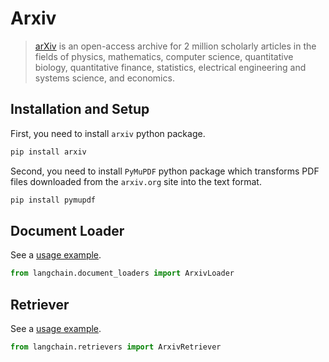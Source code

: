 # Arxiv

>[arXiv](https://arxiv.org/) is an open-access archive for 2 million scholarly articles in the fields of physics, 
> mathematics, computer science, quantitative biology, quantitative finance, statistics, electrical engineering and 
> systems science, and economics.


## Installation and Setup

First, you need to install `arxiv` python package.

```bash
pip install arxiv
```

Second, you need to install `PyMuPDF` python package which transforms PDF files downloaded from the `arxiv.org` site into the text format.

```bash
pip install pymupdf
```

## Document Loader

See a [usage example](/docs/modules/data_io/document_loaders/integrations/arxiv.html).

```python
from langchain.document_loaders import ArxivLoader
```

## Retriever

See a [usage example](/docs/modules/data_io/retrievers/integrations/arxiv.html).

```python
from langchain.retrievers import ArxivRetriever
```
